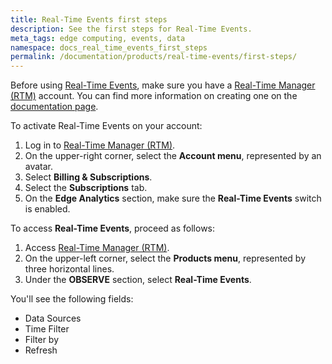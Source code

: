 ```yaml
---
title: Real-Time Events first steps
description: See the first steps for Real-Time Events.
meta_tags: edge computing, events, data
namespace: docs_real_time_events_first_steps
permalink: /documentation/products/real-time-events/first-steps/
---
```


Before using [Real-Time Events](https://www.azion.com/en/documentation/products/real-time-events/), make sure you have a [Real-Time Manager (RTM)](https://manager.azion.com/) account. You can find more information on creating one on the [documentation page](/en/documentation/products/accounts/creating-account/).

To activate Real-Time Events on your account:

1. Log in to [Real-Time Manager (RTM)](https://manager.azion.com/).
2. On the upper-right corner, select the **Account menu**, represented by an avatar.
3. Select **Billing & Subscriptions**.
4. Select the **Subscriptions** tab.
5. On the **Edge Analytics** section, make sure the **Real-Time Events** switch is enabled.

To access **Real-Time Events**, proceed as follows:

1. Access [Real-Time Manager (RTM)](https://manager.azion.com/).
2. On the upper-left corner, select the **Products menu**, represented by three horizontal lines.
3. Under the **OBSERVE** section, select **Real-Time Events**.

You'll see the following fields:

- Data Sources
- Time Filter
- Filter by
- Refresh
